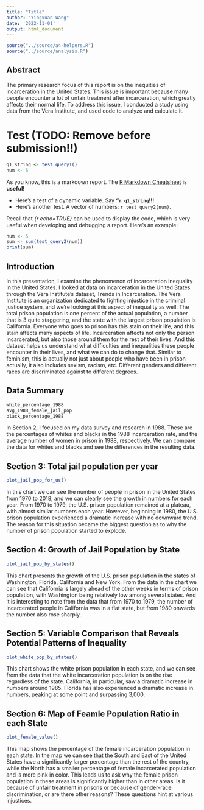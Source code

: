 ```yaml
---
title: "Title"
author: "Yingxuan Wang"
date: '2022-11-01'
output: html_document
---
```


```r
source("../source/a4-helpers.R")
source("../source/analysis.R")
```

## Abstract
The primary research focus of this report is on the inequities of incarceration in the United States. This issue is important because many people encounter a lot of unfair treatment after incarceration, which greatly affects their normal life. To address this issue, I conducted a study using data from the Vera Institute, and used code to analyze and calculate it.

# Test (TODO: Remove before submission!!)
```r
q1_string <- test_query1()
num <- 5
```
As you know, this is a markdown report. The [R Markdown Cheatsheet](https://www.rstudio.com/wp-content/uploads/2015/02/rmarkdown-cheatsheet.pdf) is **useful!**

* Here's a test of a dynamic variable. Say **"`r q1_string`!!!** 
* Here's another test. A vector
of numbers: `r test_query2(num)`.

Recall that _{r echo=TRUE}_ can be used to display the code, 
which is very useful when developing and debugging a report. Here's an example: 

```r
num <- 5
sum <- sum(test_query2(num))
print(sum)
```

## Introduction 
In this presentation, I examine the phenomenon of incarceration inequality in the United States. I looked at data on incarceration in the United States through the Vera Institute's dataset, Trends in Incarceration. The Vera Institute is an organization dedicated to fighting injustice in the criminal justice system, and we're looking at this aspect of inequality as well. The total prison population is one percent of the actual population, a number that is 3 quite staggering, and the state with the largest prison population is California. Everyone who goes to prison has this stain on their life, and this stain affects many aspects of life. Incarceration affects not only the person incarcerated, but also those around them for the rest of their lives. And this dataset helps us understand what difficulties and inequalities these people encounter in their lives, and what we can do to change that. Similar to feminism, this is actually not just about people who have been in prison actually, it also includes sexism, racism, etc. Different genders and different races are discriminated against to different degrees.

## Data Summary 
```r
white_percentage_1988
avg_1988_female_jail_pop
black_percentage_1988
```
In Section 2, I focused on my data survey and research in 1988. These are the percentages of whites and blacks in the 1988 incarceration rate, and the average number of women in prison in 1988, respectively. We can compare the data for whites and blacks and see the differences in the resulting data.

## Section 3: Total jail population per year
```r
plot_jail_pop_for_us()
```
In this chart we can see the number of people in prison in the United States from 1970 to 2018, and we can clearly see the growth in numbers for each year. From 1970 to 1979, the U.S. prison population remained at a plateau, with almost similar numbers each year. However, beginning in 1980, the U.S. prison population experienced a dramatic increase with no downward trend. The reason for this situation became the biggest question as to why the number of prison population started to explode.

## Section 4: Growth of Jail Population by State
```r
plot_jail_pop_by_states()
```
This chart presents the growth of the U.S. prison population in the states of Washington, Florida, California and New York. From the data in the chart we can see that California is largely ahead of the other weeks in terms of prison population, with Washington being relatively low among several states. And it is interesting to note from the data that from 1970 to 1979, the number of incarcerated people in California was in a flat state, but from 1980 onwards the number also rose sharply.

## Section 5: Variable Comparison that Reveals Potential Patterns of Inequality
```r
plot_white_pop_by_states()
```
This chart shows the white prison population in each state, and we can see from the data that the white incarceration population is on the rise regardless of the state. California, in particular, saw a dramatic increase in numbers around 1985. Florida has also experienced a dramatic increase in numbers, peaking at some point and surpassing 3,000.

## Section 6: Map of Feamle Population Ratio in each State
```r
plot_female_value()
```
This map shows the percentage of the female incarceration population in each state. In the map we can see that the South and East of the United States have a significantly larger percentage than the rest of the country, while the North has a smaller percentage of female incarcerated population and is more pink in color. This leads us to ask why the female prison population in these areas is significantly higher than in other areas. Is it because of unfair treatment in prisons or because of gender-race discrimination, or are there other reasons? These questions hint at various injustices.


